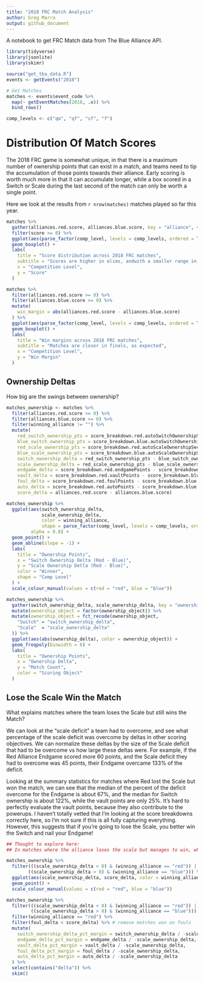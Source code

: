 ```yaml
---
title: "2018 FRC Match Analysis"
author: Greg Marra
output: github_document
---
```


A notebook to get FRC Match data from The Blue Alliance API. 

```r
library(tidyverse)
library(jsonlite)
library(skimr)

source("get_tba_data.R")
events <- getEvents("2018")

# Get Matches
matches <- events$event_code %>% 
  map(~ getEventMatches(2018, .x)) %>%
  bind_rows()

comp_levels <- c("qm", "qf", "sf", "f")
```

# Distribution Of Match Scores

The 2018 FRC game is somewhat unique, in that there is a maximum number of ownership points that can exist in a match, and teams need to tip the accumulation of those points towards their alliance. Early scoring is worth much more in that it can accumulate longer, while a box scored in a Switch or Scale during the last second of the match can only be worth a single point.

Here we look at the results from `r nrow(matches)` matches played so far this year.

```r
matches %>%
  gather(alliances.red.score, alliances.blue.score, key = "alliance", value = "score") %>%
  filter(score >= 0) %>%
  ggplot(aes(parse_factor(comp_level, levels = comp_levels, ordered = TRUE), score)) +
  geom_boxplot() +
  labs(
    title = "Score distribution across 2018 FRC matches",
    subtitle = "Scores are higher in elims, andwith a smaller range in finals",
    x = "Competition Level",
    y = "Score"
  )
```

```r
matches %>%
  filter(alliances.red.score >= 0) %>%
  filter(alliances.blue.score >= 0) %>%
  mutate(
    win_margin = abs(alliances.red.score - alliances.blue.score)
  ) %>%
  ggplot(aes(parse_factor(comp_level, levels = comp_levels, ordered = TRUE), win_margin)) +
  geom_boxplot() +
  labs(
    title = "Win margins across 2018 FRC matches",
    subtitle = "Matches are closer in finals, as expected",
    x = "Competition Level",
    y = "Win Margin"
  )
```

## Ownership Deltas

How big are the swings between ownership?

```r
matches_ownership <- matches %>%
  filter(alliances.red.score >= 0) %>%
  filter(alliances.blue.score >= 0) %>%
  filter(winning_alliance != "") %>%
  mutate(
    red_switch_ownership_pts = score_breakdown.red.autoSwitchOwnershipSec * 2 + score_breakdown.red.teleopSwitchOwnershipSec,
    blue_switch_ownership_pts = score_breakdown.blue.autoSwitchOwnershipSec * 2 + score_breakdown.blue.teleopSwitchOwnershipSec,
    red_scale_ownership_pts = score_breakdown.red.autoScaleOwnershipSec * 2 + score_breakdown.red.teleopScaleOwnershipSec,
    blue_scale_ownership_pts = score_breakdown.blue.autoScaleOwnershipSec * 2 + score_breakdown.blue.teleopScaleOwnershipSec,
    switch_ownership_delta = red_switch_ownership_pts - blue_switch_ownership_pts,
    scale_ownership_delta = red_scale_ownership_pts - blue_scale_ownership_pts,
    endgame_delta = score_breakdown.red.endgamePoints - score_breakdown.blue.endgamePoints,
    vault_delta = score_breakdown.red.vaultPoints - score_breakdown.blue.vaultPoints,
    foul_delta = score_breakdown.red.foulPoints - score_breakdown.blue.foulPoints,
    auto_delta = score_breakdown.red.autoPoints - score_breakdown.blue.autoPoints,
    score_delta = alliances.red.score - alliances.blue.score)

matches_ownership %>%
  ggplot(aes(switch_ownership_delta, 
             scale_ownership_delta, 
             color = winning_alliance,
             shape = parse_factor(comp_level, levels = comp_levels, ordered = TRUE)),
         alpha = 0.8) +
  geom_point() + 
  geom_abline(slope = -1) +
  labs(
    title = "Ownership Points",
    x = "Switch Ownership Delta (Red - Blue)",
    y = "Scale Ownership Detla (Red - Blue)",
    color = "Winner",
    shape = "Comp Level"
  ) + 
  scale_colour_manual(values = c(red = "red", blue = "blue"))

matches_ownership %>%
  gather(switch_ownership_delta, scale_ownership_delta, key = "ownership_object", value = "ownership_delta") %>%
  mutate(ownership_object = factor(ownership_object)) %>%
  mutate(ownership_object = fct_recode(ownership_object,
    "Switch" = "switch_ownership_delta",
    "Scale"  = "scale_ownership_delta"
  )) %>%
  ggplot(aes(abs(ownership_delta), color = ownership_object)) +
  geom_freqpoly(binwidth = 6) +
  labs(
    title = "Ownership Points",
    x = "Ownership Delta",
    y = "Match Count",
    color = "Scoring Object"
  )
```

## Lose the Scale Win the Match

What explains matches where the team loses the Scale but still wins the Match?

We can look at the "scale deficit" a team had to overcome, and see what percentage of the scale deficit was overcome by deltas in other scoring objectives. We can normalize these deltas by the size of the Scale deficit that had to be overcome vs how large these deltas were. For example, if the Red Alliance Endgame scored more 60 points, and the Scale deficit they had to overcome was 45 points, their Endgame overcame 133% of the deficit.

Looking at the summary statistics for matches where Red lost the Scale but won the match, we can see that the median of the percent of the deficit overcome for the Endgame is about 67%, and the median for Switch ownership is about 122%, while the vault points are only 25%. It's hard to perfectly evaluate the vault points, because they also contribute to the powerups. I haven't totally vetted that I'm looking at the score breakdowns correctly here, so I'm not sure if this is all fully capturing everything. However, this suggests that if you're going to lose the Scale, you better win the Switch and nail your Endgame!

```r
## Thought to explore here:
## In matches where the alliance loses the scale but manages to win, what fraction of the score_delta is explained by climb_delta, vault_delta, etc? What mechanic are teams using to lose the scale but win the match?

matches_ownership %>%
  filter(((scale_ownership_delta < 0) & (winning_alliance == "red")) |
        ((scale_ownership_delta > 0) & (winning_alliance == "blue"))) %>%
  ggplot(aes(scale_ownership_delta, score_delta, color = winning_alliance)) +
  geom_point() +
  scale_colour_manual(values = c(red = "red", blue = "blue"))

matches_ownership %>%
  filter(((scale_ownership_delta < 0) & (winning_alliance == "red")) |
         ((scale_ownership_delta > 0) & (winning_alliance == "blue"))) %>%
  filter(winning_alliance == "red") %>%
  filter(foul_delta < score_delta) %>% # remove matches won on fouls
  mutate(
    switch_ownership_delta_pct_margin = switch_ownership_delta / -scale_ownership_delta,
    endgame_delta_pct_margin = endgame_delta / -scale_ownership_delta,
    vault_delta_pct_margin = vault_delta / -scale_ownership_delta,
    foul_delta_pct_margin = foul_delta / -scale_ownership_delta,
    auto_delta_pct_margin = auto_delta / -scale_ownership_delta
  ) %>%
  select(contains("delta")) %>%
  skim()
```

